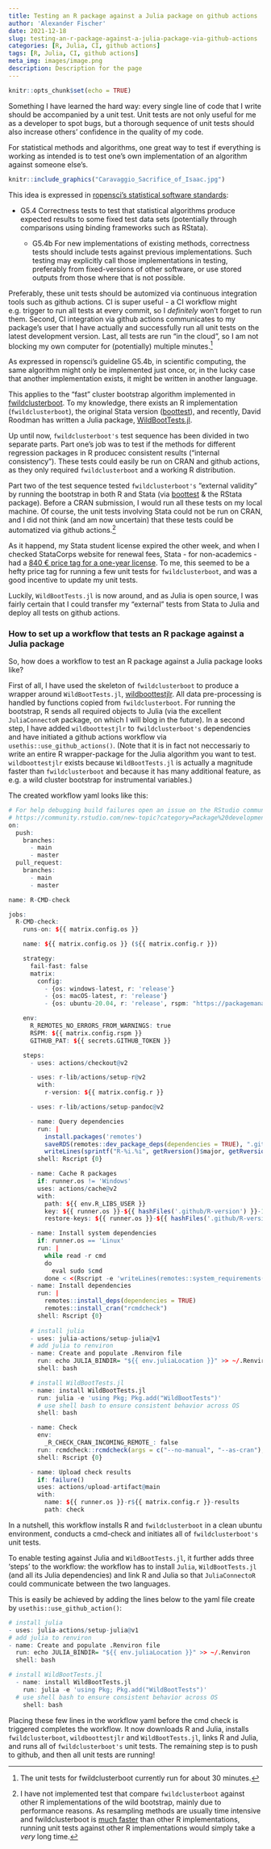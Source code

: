 ```yaml
---
title: Testing an R package against a Julia package on github actions
author: 'Alexander Fischer'
date: 2021-12-18
slug: testing-an-r-package-against-a-julia-package-via-github-actions
categories: [R, Julia, CI, github actions]
tags: [R, Julia, CI, github actions]
meta_img: images/image.png
description: Description for the page
---
```




```r
knitr::opts_chunk$set(echo = TRUE)
```


Something I have learned the hard way: every single line of code that I write should be accompanied by a unit test. Unit tests are not only useful for me as a developer to spot bugs, but a thorough sequence of unit tests should also increase others' confidence in the quality of my code. 

For statistical methods and algorithms, one great way to test if everything is working as intended is to test one's own implementation of an algorithm against someone else's. 

```r
knitr::include_graphics("Caravaggio_Sacrifice_of_Isaac.jpg")
```

This idea is expressed in [ropensci's statistical software standards](https://stats-devguide.ropensci.org/standards.html): 

+ G5.4 Correctness tests to test that statistical algorithms produce expected results to some fixed test data sets (potentially through comparisons using binding frameworks such as RStata).

  + G5.4b For new implementations of existing methods, correctness tests should include tests against previous implementations. Such testing may explicitly call those implementations in testing, preferably from fixed-versions of other software, or use stored outputs from those where that is not possible.

Preferably, these unit tests should be automized via continuous integration tools such as github actions. CI is super useful - a CI workflow might e.g. trigger to run all tests at every commit, so I *definitely* won't forget to run them. Second, CI integration via github actions communicates to my package's user that I have actually and successfully run all unit tests on the latest development version. Last, all tests are run "in the cloud", so I am not blocking my own computer for (potentially) multiple minutes.^[The unit tests for fwildclusterboot currently run for about 30 minutes.] 

As expressed in ropensci's guideline G5.4b, in scientific computing, the same algorithm might only be implemented just once, or, in the lucky case that another implementation exists, it might be written in another language. 

This applies to the "fast" cluster bootstrap algorithm implemented in [fwildclusterboot](https://github.com/s3alfisc/fwildclusterboot). To my knowledge, there exists an R implementation (`fwildclusterboot`), the original Stata version ([boottest](https://github.com/droodman/boottest)), and recently, David Roodman has written a Julia package, [WildBootTests.jl](https://github.com/droodman/WildBootTests.jl). 

Up until now, `fwildclusterboot's` test sequence has been divided in two separate parts. Part one's job was to test if the methods for different regression packages in R producec consistent results ("internal consistency"). These tests could easily be run on CRAN and github actions, as they only required `fwildclusterboot` and a working R distribution.

Part two of the test sequence tested `fwildclusterboot's` "external validity" by running the bootstrap in both R and Stata (via [boottest](https://github.com/droodman/boottest) & the RStata package). Before a CRAN submission, I would run all these tests on my local machine. Of course, the unit tests involving Stata could not be run on CRAN, and I did not think (and am now uncertain) that these tests could be automatized via github actions.^[I have not implemented test that compare `fwildclusterboot` against other R implementations of the wild bootstrap, mainly due to performance reasons. As resampling methods are usually time intensive and fwildclusterboot is [much faster](https://s3alfisc.github.io/blog/post/1000x-faster-wild-cluster-bootstrap-inference-in-r-with-fwildclusterboot/) than other R implementations, running unit tests against other R implementations would simply take a *very* long time.]

As it happend, my Stata student license expired the other week, and when I checked StataCorps website for renewal fees, Stata - for non-academics - had a [840 € price tag for a one-year license](https://dpc-onlineshop.de/epages/1188aeca-9275-49f6-be7a-ac117311e6ae.sf/de_DE/?ObjectPath=/Shops/1188aeca-9275-49f6-be7a-ac117311e6ae/Products/5170113). To me, this seemed to be a hefty price tag for running a few unit tests for `fwildclusterboot`, and was a good incentive to update my unit tests.

Luckily, `WildBootTests.jl` is now around, and as Julia is open source, I was fairly certain that I could transfer my "external" tests from Stata to Julia and deploy all tests on github actions.

### How to set up a workflow that tests an R package against a Julia package

So, how does a workflow to test an R package against a Julia package looks like? 

First of all, I have used the skeleton of `fwildclusterboot` to produce a wrapper around `WildBootTests.jl`, [wildboottestjlr](https://github.com/s3alfisc/wildboottestjlr). All data pre-processing is handled by functions copied from `fwildclusterboot`. For running the bootstrap, R sends all required objects to Julia (via the excellent `JuliaConnectoR` package, on which I will blog in the future). In a second step, I have added `wildboottestjlr` to `fwildclusterboot's` dependencies and have initiated a github actions workflow via `usethis::use_github_actions()`. (Note that it is in fact not neccessariy to write an entire R wrapper-package for the Julia algorithm you want to test. `wildboottestjlr` exists because `WildBootTests.jl` is actually a magnitude faster than `fwildclusterboot` and because it has many additional feature, as e.g. a wild cluster bootstrap for instrumental variables.)

The created workflow yaml looks like this: 

```r
# For help debugging build failures open an issue on the RStudio community with the 'github-actions' tag.
# https://community.rstudio.com/new-topic?category=Package%20development&tags=github-actions
on:
  push:
    branches:
      - main
      - master
  pull_request:
    branches:
      - main
      - master

name: R-CMD-check

jobs:
  R-CMD-check:
    runs-on: ${{ matrix.config.os }}

    name: ${{ matrix.config.os }} (${{ matrix.config.r }})

    strategy:
      fail-fast: false
      matrix:
        config:
          - {os: windows-latest, r: 'release'}
          - {os: macOS-latest, r: 'release'}
          - {os: ubuntu-20.04, r: 'release', rspm: "https://packagemanager.rstudio.com/cran/__linux__/focal/latest"}

    env:
      R_REMOTES_NO_ERRORS_FROM_WARNINGS: true
      RSPM: ${{ matrix.config.rspm }}
      GITHUB_PAT: ${{ secrets.GITHUB_TOKEN }}

    steps:
      - uses: actions/checkout@v2

      - uses: r-lib/actions/setup-r@v2
        with:
          r-version: ${{ matrix.config.r }}

      - uses: r-lib/actions/setup-pandoc@v2

      - name: Query dependencies
        run: |
          install.packages('remotes')
          saveRDS(remotes::dev_package_deps(dependencies = TRUE), ".github/depends.Rds", version = 2)
          writeLines(sprintf("R-%i.%i", getRversion()$major, getRversion()$minor), ".github/R-version")
        shell: Rscript {0}

      - name: Cache R packages
        if: runner.os != 'Windows'
        uses: actions/cache@v2
        with:
          path: ${{ env.R_LIBS_USER }}
          key: ${{ runner.os }}-${{ hashFiles('.github/R-version') }}-1-${{ hashFiles('.github/depends.Rds') }}
          restore-keys: ${{ runner.os }}-${{ hashFiles('.github/R-version') }}-1-

      - name: Install system dependencies
        if: runner.os == 'Linux'
        run: |
          while read -r cmd
          do
            eval sudo $cmd
          done < <(Rscript -e 'writeLines(remotes::system_requirements("ubuntu", "20.04"))')
      - name: Install dependencies
        run: |
          remotes::install_deps(dependencies = TRUE)
          remotes::install_cran("rcmdcheck")
        shell: Rscript {0}
        
      # install julia
      - uses: julia-actions/setup-julia@v1
      # add julia to renviron
      - name: Create and populate .Renviron file
        run: echo JULIA_BINDIR= "${{ env.juliaLocation }}" >> ~/.Renviron
        shell: bash

      # install WildBootTests.jl
      - name: install WildBootTests.jl 
        run: julia -e 'using Pkg; Pkg.add("WildBootTests")'
        # use shell bash to ensure consistent behavior across OS
        shell: bash

      - name: Check
        env:
          _R_CHECK_CRAN_INCOMING_REMOTE_: false
        run: rcmdcheck::rcmdcheck(args = c("--no-manual", "--as-cran"), error_on = "warning", check_dir = "check")
        shell: Rscript {0}

      - name: Upload check results
        if: failure()
        uses: actions/upload-artifact@main
        with:
          name: ${{ runner.os }}-r${{ matrix.config.r }}-results
          path: check
```

In a nutshell, this workflow installs R and `fwildclusterboot` in a clean ubuntu environment, conducts a cmd-check and initiates all of `fwildclusterboot's` unit tests.

To enable testing against Julia and `WildBootTests.jl`, it further adds three 'steps' to the workflow: the workflow has to install `Julia`, `WildBootTests.jl` (and all its Julia dependencies) and link R and Julia so that `JuliaConnectoR` could communicate between the two languages. 

This is easily be achieved by adding the lines below to the yaml file create by `usethis::use_github_action()`: 

```r
# install julia
- uses: julia-actions/setup-julia@v1
# add julia to renviron
- name: Create and populate .Renviron file
  run: echo JULIA_BINDIR= "${{ env.juliaLocation }}" >> ~/.Renviron
  shell: bash

# install WildBootTests.jl
  - name: install WildBootTests.jl 
    run: julia -e 'using Pkg; Pkg.add("WildBootTests")'
  # use shell bash to ensure consistent behavior across OS
    shell: bash
```

Placing these few lines in the workflow yaml before the cmd check is triggered completes the workflow. It now downloads R and Julia, installs `fwildclusterboot`, `wildboottestjlr` and `WildBootTests.jl`, links R and Julia, and runs all of `fwildclusterboot's` unit tests. The remaining step is to push to github, and then all unit tests are running! 

